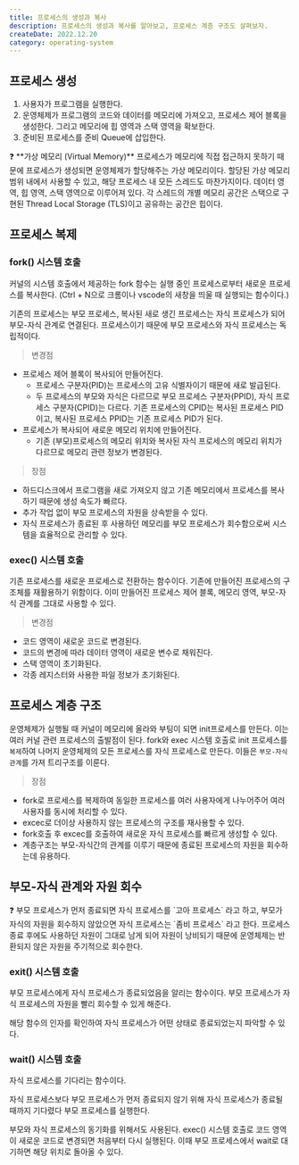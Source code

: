 ```yaml
---
title: 프로세스의 생성과 복사
description: 프로세스의 생성과 복사를 알아보고, 프로세스 계층 구조도 살펴보자.
createDate: 2022.12.20
category: operating-system
---
```


## 프로세스 생성

1. 사용자가 프로그램을 실행한다.
2. 운영체제가 프로그램의 코드와 데이터를 메모리에 가져오고, 프로세스 제어 블록을 생성한다. 그리고 메모리에 힙 영역과 스택 영역을 확보한다.
3. 준비된 프로세스를 준비 Queue에 삽입한다.

<aside>
❓ **가상 메모리 (Virtual Memory)**  
프로세스가 메모리에 직접 접근하지 못하기 때문에 프로세스가 생성되면 운영체제가 할당해주는 가상 메모리이다. 할당된 가상 메모리 범위 내에서 사용할 수 있고, 해당 프로세스 내 모든 스레드도 마찬가지이다.
데이터 영역, 힙 영역, 스택 영역으로 이루어져 있다. 각 스레드의 개별 메모리 공간은 스택으로 구현된 Thread Local Storage (TLS)이고 공유하는 공간은 힙이다.

</aside>

## 프로세스 복제

### fork() 시스템 호출

커널의 시스템 호출에서 제공하는 fork 함수는 실행 중인 프로세스로부터 새로운 프로세스를 복사한다. (Ctrl + N으로 크롬이나 vscode의 새창을 띄울 때 실행되는 함수이다.)

기존의 프로세스는 부모 프로세스, 복사된 새로 생긴 프로세스는 자식 프로세스가 되어 부모-자식 관계로 연결된다. 프로세스이기 때문에 부모 프로세스와 자식 프로세스는 독립적이다.

> 변경점

- 프로세스 제어 블록이 복사되어 만들어진다.
  - 프로세스 구분자(PID)는 프로세스의 고유 식별자이기 때문에 새로 발급된다.
  - 두 프로세스의 부모와 자식은 다르므로 부모 프로세스 구분자(PPID), 자식 프로세스 구분자(CPID)는 다르다. 기존 프로세스의 CPID는 복사된 프로세스 PID이고, 복사된 프로세스 PPID는 기존 프로세스 PID가 된다.
- 프로세스가 복사되어 새로운 메모리 위치에 만들어진다.
  - 기존 (부모)프로세스의 메모리 위치와 복사된 자식 프로세스의 메모리 위치가 다르므로 메모리 관련 정보가 변경된다.

> 장점

- 하드디스크에서 프로그램을 새로 가져오지 않고 기존 메모리에서 프로세스를 복사하기 때문에 생성 속도가 빠르다.
- 추가 작업 없이 부모 프로세스의 자원을 상속받을 수 있다.
- 자식 프로세스가 종료된 후 사용하던 메모리를 부모 프로세스가 회수함으로써 시스템을 효율적으로 관리할 수 있다.

### exec() 시스템 호출

기존 프로세스를 새로운 프로세스로 전환하는 함수이다. 기존에 만들어진 프로세스의 구조체를 재활용하기 위함이다. 이미 만들어진 프로세스 제어 블록, 메모리 영역, 부모-자식 관계를 그대로 사용할 수 있다.

> 변경점

- 코드 영역이 새로운 코드로 변경된다.
- 코드의 변경에 따라 데이터 영역이 새로운 변수로 채워진다.
- 스택 영역이 초기화된다.
- 각종 레지스터와 사용한 파일 정보가 초기화된다.

## 프로세스 계층 구조

운영체제가 실행될 때 커널이 메모리에 올라와 부팅이 되면 init프로세스를 만든다. 이는 여러 커널 관련 프로세스의 출발점이 된다. fork와 exec 시스템 호출로 init 프로세스를 `복제`하여 나머지 운영체제의 모든 프로세스를 자식 프로세스로 만든다. 이들은 `부모-자식 관계`를 가져 트리구조를 이룬다.

> 장점

- fork로 프로세스를 복제하여 동일한 프로세스를 여러 사용자에게 나누어주어 여러 사용자를 동시에 처리할 수 있다.
- excec로 더이상 사용하지 않는 프로세스의 구조를 재사용할 수 있다.
- fork호출 후 excec를 호출하여 새로운 자식 프로세스를 빠르게 생성할 수 있다.
- 계층구조는 부모-자식간의 관계를 이루기 때문에 종료된 프로세스의 자원을 회수하는데 유용하다.

## 부모-자식 관계와 자원 회수

<aside>
❓ 부모 프로세스가 먼저 종료되면 자식 프로세스를 `고아 프로세스` 라고 하고, 부모가 자식의 자원을 회수하지 않았으면 자식 프로세스는 `좀비 프로세스` 라고 한다.
프로세스 종료 후에도 사용하던 자원이 그대로 남게 되어 자원이 낭비되기 때문에 운영체제는 반환되지 않은 자원을 주기적으로 회수한다.

</aside>

### exit() 시스템 호출

부모 프로세스에게 자식 프로세스가 종료되었음을 알리는 함수이다. 부모 프로세스가 자식 프로세스의 자원을 빨리 회수할 수 있게 해준다.

해당 함수의 인자를 확인하여 자식 프로세스가 어떤 상태로 종료되었는지 파악할 수 있다.

### wait() 시스템 호출

자식 프로세스를 기다리는 함수이다.

자식 프로세스보다 부모 프로세스가 먼저 종료되지 않기 위해 자식 프로세스가 종료될 때까지 기다렸다 부모 프로세스를 실행한다.

부모와 자식 프로세스의 동기화를 위해서도 사용된다. exec() 시스템 호출로 코드 영역이 새로운 코드로 변경되면 처음부터 다시 실행된다. 이때 부모 프로세스에서 wait로 대기하면 해당 위치로 돌아올 수 있다.

